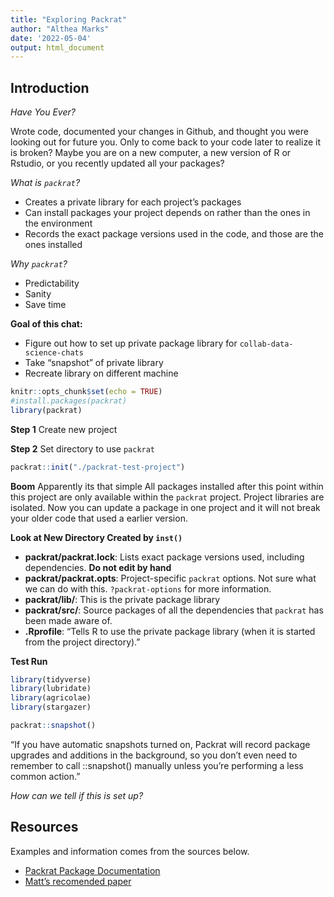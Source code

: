 ```yaml
---
title: "Exploring Packrat"
author: "Althea Marks"
date: '2022-05-04'
output: html_document
---
```


## Introduction

_Have You Ever?_ 

Wrote code, documented your changes in Github, and thought you were looking out for future you. Only to come back to your code later to realize it is broken? Maybe you are on a new computer, a new version of R or Rstudio, or you recently updated all your packages?

_What is `packrat`?_

- Creates a private library for each project's packages
- Can install packages your project depends on rather than the ones in the environment
- Records the exact package versions used in the code, and those are the ones installed

_Why `packrat`?_

- Predictability
- Sanity
- Save time

**Goal of this chat:**

- Figure out how to set up private package library for `collab-data-science-chats`
- Take "snapshot" of private library
- Recreate library on different machine


```r
knitr::opts_chunk$set(echo = TRUE)
#install.packages(packrat)
library(packrat)
```

**Step 1** Create new project

**Step 2** Set directory to use `packrat`

```r
packrat::init("./packrat-test-project")
```

**Boom** Apparently its that simple
All packages installed after this point within this project are only available within the `packrat` project. Project libraries are isolated. Now you can update a package in one project and it will not break your older code that used a earlier version. 

**Look at New Directory Created by `inst()`**

- **packrat/packrat.lock**: Lists exact package versions used, including dependencies. **Do not edit by hand**
- **packrat/packrat.opts**: Project-specific `packrat` options. Not sure what we can do with this. `?packrat-options` for more information.
- **packrat/lib/**: This is the private package library
- **packrat/src/**: Source packages of all the dependencies that `packrat` has been made aware of.
- **.Rprofile**: "Tells R to use the private package library (when it is started from the project directory)."

**Test Run**

```r
library(tidyverse)
library(lubridate)
library(agricolae)
library(stargazer)

packrat::snapshot()
```

"If you have automatic snapshots turned on, Packrat will record package upgrades and additions in the background, so you don’t even need to remember to call ::snapshot() manually unless you’re performing a less common action." 

*How can we tell if this is set up?*


## Resources
Examples and information comes from the sources below.

- [Packrat Package Documentation](https://rstudio.github.io/packrat/)
- [Matt's recomended paper](https://www.tandfonline.com/doi/full/10.1080/00031305.2017.1375986)
